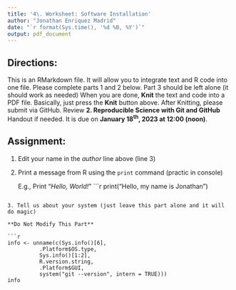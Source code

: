 ```yaml
---
title: '4\. Worksheet: Software Installation'
author: "Jonathan Enriquez Madrid"
date: "`r format(Sys.time(), '%d %B, %Y')`"
output: pdf_document
---
```


## Directions:
This is an RMarkdown file.
It will allow you to integrate text and R code into one file.
Please complete parts 1 and 2 below.
Part 3 should be left alone (it should work as needed)
When you are done, **Knit** the text and code into a PDF file.
Basically, just press the **Knit** button above.
After Knitting, please submit via GitHub. 
Review **2. Reproducible Science with Git and GitHub** Handout if needed.
It is due on **January 18^th^, 2023 at 12:00 (noon)**.  

## Assignment:

1. Edit your name in the *author* line above (line 3)

2. Print a message from R using the `print` command (practic in console)

    E.g., Print "*Hello, World!*"
```r
print("Hello, my name is Jonathan")

```

3. Tell us about your system (just leave this part alone and it will do magic)

**Do Not Modify This Part**

```r
info <- unname(c(Sys.info()[6],
          .Platform$OS.type,
          Sys.info()[1:2],
          R.version.string,
          .Platform$GUI,
          system("git --version", intern = TRUE)))
info
```

